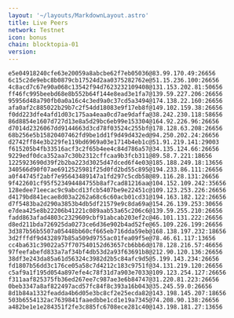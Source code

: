 ```yaml
---
layout: '~/layouts/MarkdownLayout.astro'
title: Live Peers
network: Testnet
icon: bonus
chain: blocktopia-01
version: 
---
```

```
e5e04918240cfe63e20059a8abcbe62f7eb05036@83.99.170.49:26656
6c15c2de9ebc8b0879cb17524d2aa0375282762e@51.15.236.100:26656
4c8acd7c67e90a068c13542f94d7623232109408@131.153.202.81:50656
ff46fc995beebd68e8b552b64f144e8ead3e1fa7@139.59.227.206:26656
95956d48a790fb0a0a16c4c3ed9a0c37cd5a3494@174.138.22.160:26656
afa0af2c885022b29b7c2f54dd18083e9f17eb8f@149.102.159.38:26656
f0dd223dfe4afd1d03c175aa4eaa0cd7ae9daffa@38.242.230.118:58656
86d8854e1607d727d13e8a5d29bc6eb99e153304@164.92.226.96:26656
d7014d2326067dd9144663d3cd78f03524c255bf@178.128.63.208:26656
68b256e5b15820407462fd9be1dd1f9d49d432ed@94.250.202.24:26656
d2742ff84e3b229fe119bd6969a03e1714b4eb1c@51.91.219.141:29003
f615205b4fb33516acf3c2f65b4ee4c84d786a57@34.135.124.66:26656
9229edf0dca352aa7c30b2312cffcaa9b3fcb311@89.58.7.221:18656
1225923690d39f2b2ba223d3025d47dced6f4e03@185.188.249.18:13656
340566d90f07ae6912525981f25d0fd2bd55c895@194.233.86.111:26656
a0f44745f2abf7e95643489147a1fd297c5cdb58@89.116.28.131:26656
9f422601cf95f523494484755b8af7cad81216aa@104.152.109.242:35656
128edee71eecac9c9abcd13fcb5407be9e22451c@109.123.253.226:26656
d4179bd841ecae8d03a2262a68c6c60acb01cd31@194.163.182.122:26656
d7f5483ba2d290a3853b4db5df21579e9c8da69a@154.26.139.253:30656
e7dea425e8b22206b41221c089aab53a65c206c6@139.59.255.210:26656
fadd863afad4803c2329609cbf91abcab203ef2c@46.101.131.222:26656
d8ed211bda726925da0273ce6d36e902b4ad52fe@65.109.226.199:26656
3d387b56b5507a05448bb60cf665eb716dda59eb@168.138.197.232:18656
3d2fffdf9d432897b85a509d9755ac01fea09f5e@78.46.61.117:13656
cc4ba631c39022a57f707540152d63657cb6bb6d@178.128.216.57:46656
97feefabefd833a7af34bf4db53d2a93f63691b8@212.90.120.136:26656
38df3e243da85a61d56324c3982d2b5c84afc9d5@5.199.143.234:26656
fd1807b56dd3c176ce05a58c7d4212c183c9751f@34.131.219.120:26656
c5af9a1f195d054a897efe4c78f31d7a903e7033@109.123.254.127:26656
f311aaf825375fb36ed267ee7c987ae3e6b84747@31.220.81.223:26656
0beb3347a8af822497acd57fc84f8c393a16b043@35.245.59.0:26656
8d1b84a1332feadda4b6d05e3bc8cf2e25ecda82@143.198.145.207:18656
503b6554132ac7639841faaedbbe1cd1e19a7345@74.208.90.138:26656
a482be1e1e284351f2fe3c885fc6708ece281c40@143.198.181.27:13656
```